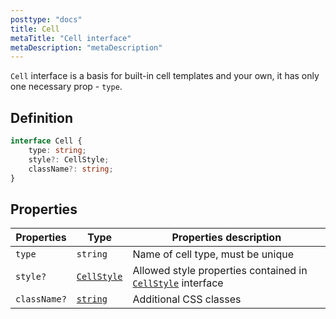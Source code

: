 ```yaml
---
posttype: "docs"
title: Cell
metaTitle: "Cell interface"
metaDescription: "metaDescription"
---
```


`Cell` interface is a basis for built-in cell templates and your own, it has only one necessary prop - `type`.

## Definition

```ts
interface Cell {
    type: string;
    style?: CellStyle;
    className?: string;
}
```

## Properties

| Properties     | Type                 | Properties description |
| -----------    | ---------            | ---------- |
| `type`         | `string`             | Name of cell type, must be unique |
| `style?`       | [`CellStyle`](link)  | Allowed style properties contained in [`CellStyle`](link) interface |
| `className?`   | [`string`](link)     | Additional CSS classes |